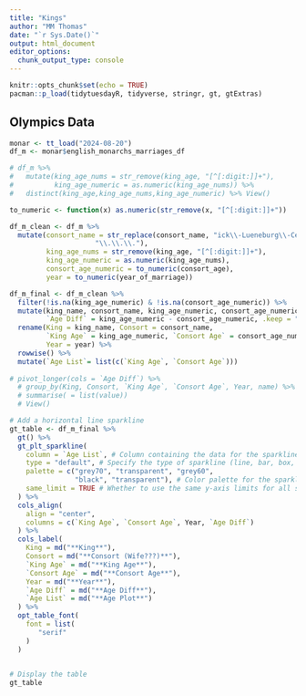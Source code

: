 ```yaml
---
title: "Kings"
author: "MM Thomas"
date: "`r Sys.Date()`"
output: html_document
editor_options: 
  chunk_output_type: console
---
```


```r
knitr::opts_chunk$set(echo = TRUE)
pacman::p_load(tidytuesdayR, tidyverse, stringr, gt, gtExtras)
```

## Olympics Data

```r
monar <- tt_load("2024-08-20")
df_m <- monar$english_monarchs_marriages_df

```

```r

# df_m %>% 
#   mutate(king_age_nums = str_remove(king_age, "[^[:digit:]]+"),
#          king_age_numeric = as.numeric(king_age_nums)) %>% 
#   distinct(king_age,king_age_nums,king_age_numeric) %>% View() 

to_numeric <- function(x) as.numeric(str_remove(x, "[^[:digit:]]+"))

df_m_clean <- df_m %>%
  mutate(consort_name = str_replace(consort_name, "ick\\-Lueneburg\\-Celle",
                     "\\.\\.\\."),
         king_age_nums = str_remove(king_age, "[^[:digit:]]+"),
         king_age_numeric = as.numeric(king_age_nums),
         consort_age_numeric = to_numeric(consort_age),
         year = to_numeric(year_of_marriage)) 

```

```r

df_m_final <- df_m_clean %>% 
  filter(!is.na(king_age_numeric) & !is.na(consort_age_numeric)) %>% 
  mutate(king_name, consort_name, king_age_numeric, consort_age_numeric, year,
         `Age Diff` = king_age_numeric - consort_age_numeric, .keep = "used") %>% 
  rename(King = king_name, Consort = consort_name,
         `King Age` = king_age_numeric, `Consort Age` = consort_age_numeric, 
         Year = year) %>% 
  rowwise() %>% 
  mutate(`Age List`= list(c(`King Age`, `Consort Age`)))
  
# pivot_longer(cols = `Age Diff`) %>% 
  # group_by(King, Consort, `King Age`, `Consort Age`, Year, name) %>% 
  # summarise( = list(value))
  # View()

```


```r

# Add a horizontal line sparkline
gt_table <- df_m_final %>%
  gt() %>% 
  gt_plt_sparkline(
    column = `Age List`, # Column containing the data for the sparkline
    type = "default", # Specify the type of sparkline (line, bar, box, etc.)
    palette = c("grey70", "transparent", "grey60", 
                "black", "transparent"), # Color palette for the sparkline
    same_limit = TRUE # Whether to use the same y-axis limits for all sparklines
  ) %>% 
  cols_align(
    align = "center",
    columns = c(`King Age`, `Consort Age`, Year, `Age Diff`)
  ) %>% 
  cols_label(
    King = md("**King**"),
    Consort = md("**Consort (Wife???)**"),
    `King Age` = md("**King Age**"), 
    `Consort Age` = md("**Consort Age**"),
    Year = md("**Year**"),
    `Age Diff` = md("**Age Diff**"),
    `Age List` = md("**Age Plot**")
  ) %>% 
  opt_table_font(
    font = list(
       "serif"
    )
  )
   

# Display the table
gt_table

```

